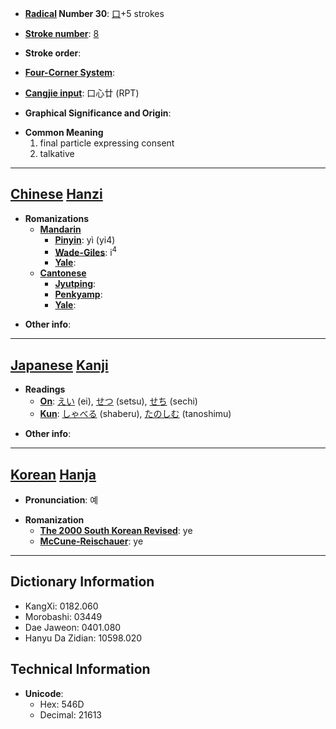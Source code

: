 * '''[[Wiktionary:Chinese radical index| Radical]] Number 30''': [[Wiktionary:Chinese radical index 口|口]]+5 strokes

* '''[[Wiktionary:Chinese total strokes index|Stroke number]]''': [[Wiktionary:Chinese total strokes index 8|8]]

* '''Stroke order''': 

* '''[[Wiktionary:Chinese four corner index|Four-Corner System]]''': 

* '''[[Wiktionary:Chinese Cangjie index|Cangjie input]]''': 口心廿 (RPT)

* '''Graphical Significance and Origin''': 

* '''Common Meaning'''
*#final particle expressing consent
*# talkative


----

== [[Chinese]] [[Hanzi]] ==

* '''Romanizations'''
** '''[[Mandarin]]'''
*** '''[[Pinyin]]''': yì (yi4)
*** '''[[Wade-Giles]]''': i<sup>4</sup>
*** '''[[Yale]]''': 
** '''[[Cantonese]]'''
*** '''[[Jyutping]]''':
*** '''[[Penkyamp]]''': 
*** '''[[Yale]]''': 

* '''Other info''': 

----

== [[Japanese]] [[Kanji]] ==

* '''Readings'''
** '''[[On]]''': [[えい]] (ei), [[せつ]] (setsu), [[せち]] (sechi)
** '''[[Kun]]''': [[しゃべる]] (shaberu), [[たのしむ]] (tanoshimu)

* '''Other info''':  

----

== [[Korean]] [[Hanja]] ==

* '''Pronunciation''': 예

* '''Romanization'''
** '''[[The 2000 South Korean Revised Romanization|The 2000 South Korean Revised]]''': ye
** '''[[McCune-Reischauer]]''': ye

----

== Dictionary Information ==

* KangXi: 0182.060
* Morobashi: 03449
* Dae Jaweon: 0401.080
* Hanyu Da Zidian: 10598.020

== Technical Information ==

* '''Unicode''':
** Hex: 546D
** Decimal: 21613